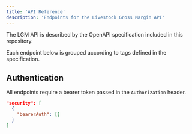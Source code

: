 ```yaml
---
title: 'API Reference'
description: 'Endpoints for the Livestock Gross Margin API'
---
```


The LGM API is described by the OpenAPI specification included in this repository.

<Note>
  Each endpoint below is grouped according to tags defined in the specification.
</Note>

## Authentication

All endpoints require a bearer token passed in the `Authorization` header.

```json
"security": [
  {
    "bearerAuth": []
  }
]
```

